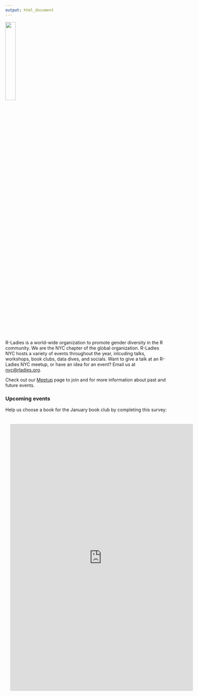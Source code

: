 ---
output: html_document
---

<link rel="stylesheet" href="styles.css" type="text/css">

<img src="images/rladies_nyc.png" style = "width:25%" align = "center">

R-Ladies is a world-wide organization to promote gender diversity in the R community. We are the NYC chapter of the global organization. R-Ladies NYC hosts a variety of events throughout the year, inlcuding talks, workshops, book clubs, data dives, and socials. Want to give a talk at an R-Ladies NYC meetup, or have an idea for an event? Email us at <nyc@rladies.org>.

Check out our [Meetup](https://www.meetup.com/rladies-newyork/) page to join and for more information about past and future events.


### Upcoming events

Help us choose a book for the January book club by completing this survey:

<iframe src="https://docs.google.com/forms/d/e/1FAIpQLSc6H41smC3tcWUyra5Lj2RnTb_rH-cJGQDyux-yrpLecXxfJg/viewform?embedded=true" width="600" height="875" frameborder="0" marginheight="0" marginwidth="0" style="-webkit-transform:scale(0.95);-moz-transform-scale(0.95);">Loading...</iframe>